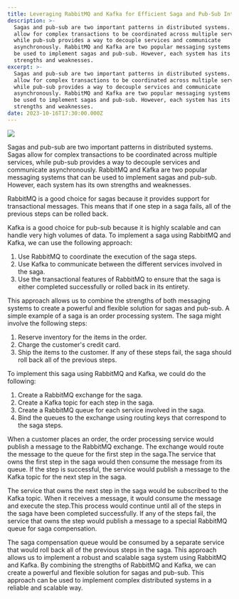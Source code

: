 ```yaml
---
title: Leveraging RabbitMQ and Kafka for Efficient Saga and Pub-Sub Integration
description: >-
  Sagas and pub-sub are two important patterns in distributed systems. Sagas
  allow for complex transactions to be coordinated across multiple services,
  while pub-sub provides a way to decouple services and communicate
  asynchronously. RabbitMQ and Kafka are two popular messaging systems that can
  be used to implement sagas and pub-sub. However, each system has its own
  strengths and weaknesses.
excerpt: >-
  Sagas and pub-sub are two important patterns in distributed systems. Sagas
  allow for complex transactions to be coordinated across multiple services,
  while pub-sub provides a way to decouple services and communicate
  asynchronously. RabbitMQ and Kafka are two popular messaging systems that can
  be used to implement sagas and pub-sub. However, each system has its own
  strengths and weaknesses.
date: 2023-10-16T17:30:00.000Z
---
```


![](</uploads/Screenshot 2023-10-17 at 9.48.05 AM.png>)

Sagas and pub-sub are two important patterns in distributed systems. Sagas allow for complex transactions to be coordinated across multiple services, while pub-sub provides a way to decouple services and communicate asynchronously. RabbitMQ and Kafka are two popular messaging systems that can be used to implement sagas and pub-sub. However, each system has its own strengths and weaknesses.

RabbitMQ is a good choice for sagas because it provides support for transactional messages. This means that if one step in a saga fails, all of the previous steps can be rolled back.

Kafka is a good choice for pub-sub because it is highly scalable and can handle very high volumes of data.
To implement a saga using RabbitMQ and Kafka, we can use the following approach:

1. Use RabbitMQ to coordinate the execution of the saga steps.
2. Use Kafka to communicate between the different services involved in the saga.
3. Use the transactional features of RabbitMQ to ensure that the saga is either completed successfully or rolled back in its entirety.

This approach allows us to combine the strengths of both messaging systems to create a powerful and flexible solution for sagas and pub-sub.
A simple example of a saga is an order processing system. The saga might involve the following steps:

1. Reserve inventory for the items in the order.
2. Charge the customer's credit card.
3. Ship the items to the customer.
   If any of these steps fail, the saga should roll back all of the previous steps.

To implement this saga using RabbitMQ and Kafka, we could do the following:

1. Create a RabbitMQ exchange for the saga.
2. Create a Kafka topic for each step in the saga.
3. Create a RabbitMQ queue for each service involved in the saga.
4. Bind the queues to the exchange using routing keys that correspond to the saga steps.

When a customer places an order, the order processing service would publish a message to the RabbitMQ exchange. The exchange would route the message to the queue for the first step in the saga.The service that owns the first step in the saga would then consume the message from its queue. If the step is successful, the service would publish a message to the Kafka topic for the next step in the saga.

The service that owns the next step in the saga would be subscribed to the Kafka topic. When it receives a message, it would consume the message and execute the step.This process would continue until all of the steps in the saga have been completed successfully. If any of the steps fail, the service that owns the step would publish a message to a special RabbitMQ queue for saga compensation.

The saga compensation queue would be consumed by a separate service that would roll back all of the previous steps in the saga.
This approach allows us to implement a robust and scalable saga system using RabbitMQ and Kafka. By combining the strengths of RabbitMQ and Kafka, we can create a powerful and flexible solution for sagas and pub-sub. This approach can be used to implement complex distributed systems in a reliable and scalable way.
